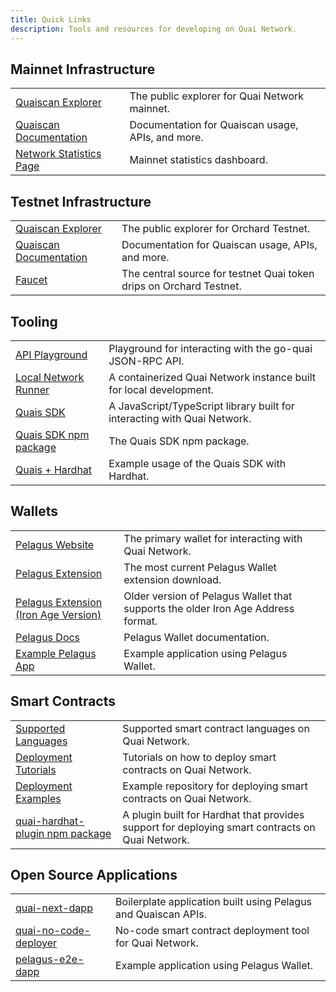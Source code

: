 ```yaml
---
title: Quick Links
description: Tools and resources for developing on Quai Network.
---
```


## Mainnet Infrastructure

|                                                        |                                                   |
| ------------------------------------------------------ | ------------------------------------------------- |
| [Quaiscan Explorer](https://quaiscan.io/)              | The public explorer for Quai Network mainnet.     |
| [Quaiscan Documentation](https://docs.quaiscan.io/)    | Documentation for Quaiscan usage, APIs, and more. |
| [Network Statistics Page](https://stats.quai.network/) | Mainnet statistics dashboard.                     |

## Testnet Infrastructure

|                                                     |                                                                     |
| --------------------------------------------------- | ------------------------------------------------------------------- |
| [Quaiscan Explorer](https://orchard.quaiscan.io/)   | The public explorer for Orchard Testnet.                            |
| [Quaiscan Documentation](https://docs.quaiscan.io/) | Documentation for Quaiscan usage, APIs, and more.                   |
| [Faucet](https://orchard.faucet.quai.network/)      | The central source for testnet Quai token drips on Orchard Testnet. |

## Tooling

|                                                                                              |                                                                          |
| -------------------------------------------------------------------------------------------- | ------------------------------------------------------------------------ |
| [API Playground](/build/playground/overview)                                                 | Playground for interacting with the go-quai JSON-RPC API.                |
| [Local Network Runner](/guides/client/local-node)                                            | A containerized Quai Network instance built for local development.       |
| [Quais SDK](/sdk/introduction.mdx)                                                           | A JavaScript/TypeScript library built for interacting with Quai Network. |
| [Quais SDK npm package](https://www.npmjs.com/package/quais)                                 | The Quais SDK npm package.                                               |
| [Quais + Hardhat](https://github.com/dominant-strategies/hardhat-example/tree/main/Solidity) | Example usage of the Quais SDK with Hardhat.                             |

## Wallets

|                                                                                                                           |                                                                                  |
| ------------------------------------------------------------------------------------------------------------------------- | -------------------------------------------------------------------------------- |
| [Pelagus Website](https://pelaguswallet.io/)                                                                              | The primary wallet for interacting with Quai Network.                            |
| [Pelagus Extension](https://chromewebstore.google.com/detail/pelagus/nhccebmfjcbhghphpclcfdkkekheegop)                    | The most current Pelagus Wallet extension download.                              |
| [Pelagus Extension (Iron Age Version)](https://chromewebstore.google.com/detail/pelagus/gaegollnpijhedifeeeepdoffkgfcmbc) | Older version of Pelagus Wallet that supports the older Iron Age Address format. |
| [Pelagus Docs](https://pelaguswallet.io/docs/)                                                                            | Pelagus Wallet documentation.                                                    |
| [Example Pelagus App](https://github.com/PelagusWallet/pelagus-e2e-dapp)                                                  | Example application using Pelagus Wallet.                                        |

## Smart Contracts

|                                                                                      |                                                                                                 |
| ------------------------------------------------------------------------------------ | ----------------------------------------------------------------------------------------------- |
| [Supported Languages](/build/smart-contracts/languages/)                             | Supported smart contract languages on Quai Network.                                             |
| [Deployment Tutorials](/guides/development/)                                         | Tutorials on how to deploy smart contracts on Quai Network.                                     |
| [Deployment Examples](https://github.com/dominant-strategies/hardhat-example)        | Example repository for deploying smart contracts on Quai Network.                               |
| [quai-hardhat-plugin npm package](https://www.npmjs.com/package/quai-hardhat-plugin) | A plugin built for Hardhat that provides support for deploying smart contracts on Quai Network. |

## Open Source Applications

|                                                                                       |                                                                |
| ------------------------------------------------------------------------------------- | -------------------------------------------------------------- |
| [quai-next-dapp](https://github.com/dominant-strategies/quai-next-dapp)               | Boilerplate application built using Pelagus and Quaiscan APIs. |
| [quai-no-code-deployer](https://github.com/dominant-strategies/quai-no-code-deployer) | No-code smart contract deployment tool for Quai Network.       |
| [pelagus-e2e-dapp](https://github.com/PelagusWallet/pelagus-e2e-dapp)                 | Example application using Pelagus Wallet.                      |
